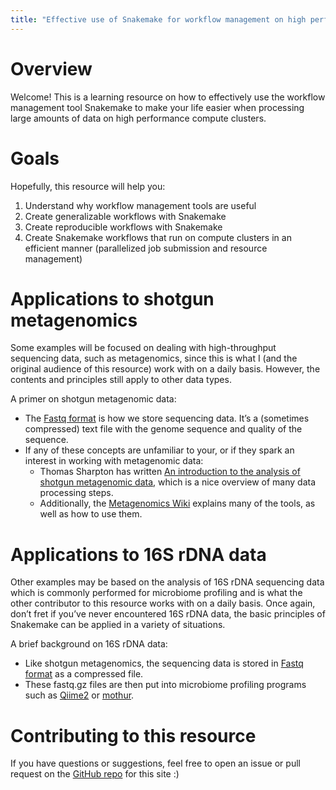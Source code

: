 ```yaml
---
title: "Effective use of Snakemake for workflow management on high performance compute clusters"
---
```


# Overview
Welcome! This is a learning resource on how to effectively use the workflow management tool Snakemake to make your life easier when processing large amounts of data on high performance compute clusters. 

# Goals

Hopefully, this resource will help you:

1. Understand why workflow management tools are useful
2. Create generalizable workflows with Snakemake
3. Create reproducible workflows with Snakemake
4. Create Snakemake workflows that run on compute clusters in an efficient manner (parallelized job submission and resource management)

# Applications to shotgun metagenomics
Some examples will be focused on dealing with high-throughput sequencing data, such as metagenomics, since this is what I (and the original audience of this resource) work with on a daily basis. However, the contents and principles still apply to other data types.

A primer on shotgun metagenomic data:

 - The [Fastq format](https://en.wikipedia.org/wiki/FASTQ_format) is how we store sequencing data. It's a (sometimes compressed) text file with the genome sequence and quality of the sequence.
 - If any of these concepts are unfamiliar to your, or if they spark an interest in working with metagenomic data: 
   - Thomas Sharpton has written [An introduction to the analysis of shotgun metagenomic data](https://www.ncbi.nlm.nih.gov/pmc/articles/PMC4059276/), which is a nice overview of many data processing steps. 
   - Additionally, the [Metagenomics Wiki](https://www.metagenomics.wiki/tools/short-read) explains many of the tools, as well as how to use them.

# Applications to 16S rDNA data
Other examples may be based on the analysis of 16S rDNA sequencing data which is commonly performed for microbiome profiling and is what the other contributor to this resource works with on a daily basis. Once again, don't fret if you've never encountered 16S rDNA data, the basic principles of Snakemake can be applied in a variety of situations. 

A brief background on 16S rDNA data:

 - Like shotgun metagenomics, the sequencing data is stored in [Fastq format](https://en.wikipedia.org/wiki/FASTQ_format) as a compressed file.
 - These fastq.gz files are then put into microbiome profiling programs such as [Qiime2](https://qiime2.org/) or [mothur](https://mothur.org/).

# Contributing to this resource
If you have questions or suggestions, feel free to open an issue or pull request on the [GitHub repo](https://github.com/sterrettJD/Effective-Snakemake-HPC/) for this site :)
